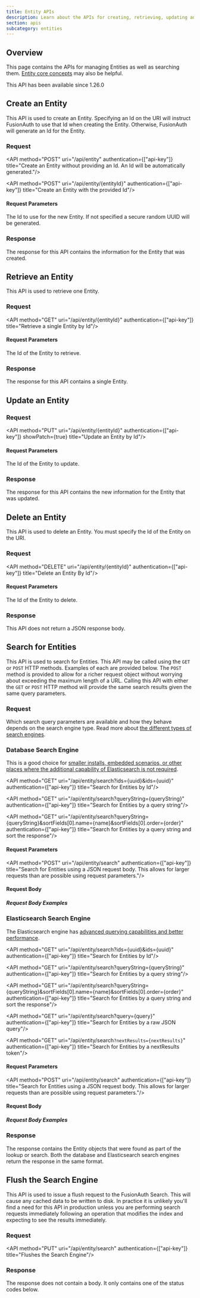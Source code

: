 ```yaml
---
title: Entity APIs
description: Learn about the APIs for creating, retrieving, updating and deleting entities, as well as searching them.
section: apis
subcategory: entities
---
```


<PremiumEditionBlurb />

## Overview

This page contains the APIs for managing Entities as well as searching them. [Entity core concepts](/docs/get-started/core-concepts/entity-management) may also be helpful.

<Aside type="version">
This API has been available since 1.26.0
</Aside>


## Create an Entity

This API is used to create an Entity. Specifying an Id on the URI will instruct FusionAuth to use that Id when creating the Entity. Otherwise, FusionAuth will generate an Id for the Entity.

### Request

<API method="POST" uri="/api/entity" authentication={["api-key"]} title="Create an Entity without providing an Id. An Id will be automatically generated."/>

<XFusionauthTenantIdHeaderCreateOperation />

<API method="POST" uri="/api/entity/{entityId}" authentication={["api-key"]} title="Create an Entity with the provided Id"/>

#### Request Parameters

<APIBlock>
  <APIField name="entityId" type="UUID" optional defaults="secure random UUID">
    The Id to use for the new Entity. If not specified a secure random UUID will be generated.
  </APIField>
</APIBlock>

<EntityRequestBody />

<XFusionauthTenantIdHeaderCreateOperation />

### Response

The response for this API contains the information for the Entity that was created.

<StandardPostResponseCodes />

<EntityResponseBody />


## Retrieve an Entity

This API is used to retrieve one Entity.

### Request

<API method="GET" uri="/api/entity/{entityId}" authentication={["api-key"]} title="Retrieve a single Entity by Id"/>

#### Request Parameters

<APIBlock>
  <APIField name="entityId" type="UUID" required>
    The Id of the Entity to retrieve.
  </APIField>
</APIBlock>

<XFusionauthTenantIdHeaderScopedOperation />

### Response

The response for this API contains a single Entity.

<StandardGetResponseCodes no_errors />

<EntityResponseBody />

## Update an Entity

<GenericUpdateExplanationFragment capitalized_object_name="Entity" />

### Request

<API method="PUT" uri="/api/entity/{entityId}" authentication={["api-key"]} showPatch={true} title="Update an Entity by Id"/>

#### Request Parameters

<APIBlock>
  <APIField name="entityId" type="UUID" required>
    The Id of the Entity to update.
  </APIField>
</APIBlock>

<XFusionauthTenantIdHeaderScopedOperation />

<EntityRequestBody />

### Response

The response for this API contains the new information for the Entity that was updated.

<StandardPutResponseCodes />

<EntityResponseBody />


## Delete an Entity

This API is used to delete an Entity. You must specify the Id of the Entity on the URI.

### Request

<API method="DELETE" uri="/api/entity/{entityId}" authentication={["api-key"]} title="Delete an Entity By Id"/>

#### Request Parameters

<APIBlock>
  <APIField name="entityId" type="UUID" required>
    The Id of the Entity to delete.
  </APIField>
</APIBlock>

<XFusionauthTenantIdRequired />

### Response

This API does not return a JSON response body.

<StandardDeleteResponseCodes />

## Search for Entities

This API is used to search for Entities. This API may be called using the `GET` or `POST` HTTP methods. Examples of each are provided below. The `POST` method is provided to allow for a richer request object without worrying about exceeding the maximum length of a URL. Calling this API with either the `GET` or `POST` HTTP method will provide the same search results given the same query parameters.

### Request

Which search query parameters are available and how they behave depends on the search engine type. Read more about [the different types of search engines](/docs/lifecycle/manage-users/search/search).

### Database Search Engine

This is a good choice for [smaller installs, embedded scenarios, or other places where the additional capability of Elasticsearch is not required](/docs/lifecycle/manage-users/search/search).

<API method="GET" uri="/api/entity/search?ids={uuid}&ids={uuid}" authentication={["api-key"]} title="Search for Entities by Id"/>

<API method="GET" uri="/api/entity/search?queryString={queryString}" authentication={["api-key"]} title="Search for Entities by a query string"/>

<API method="GET" uri="/api/entity/search?queryString={queryString}&sortFields[0].name={name}&sortFields[0].order={order}" authentication={["api-key"]} title="Search for Entities by a query string and sort the response"/>

#### Request Parameters

<EntitySearchRequestParameters query_string_request database_search_engine_type parameter_prefix="" />

<XFusionauthTenantIdHeaderScopedOperation />

<API method="POST" uri="/api/entity/search" authentication={["api-key"]} title="Search for Entities using a JSON request body. This allows for larger requests than are possible using request parameters."/>

<XFusionauthTenantIdHeaderScopedOperation />

#### Request Body

<EntitySearchRequestParameters query_string_request="nottrue" database_search_engine_type parameter_prefix="search." />

##### Request Body Examples

<EntitySearchRequestBodyDatabaseExamples />

### Elasticsearch Search Engine

The Elasticsearch engine has [advanced querying capabilities and better performance](/docs/lifecycle/manage-users/search/search).

<API method="GET" uri="/api/entity/search?ids={uuid}&ids={uuid}" authentication={["api-key"]} title="Search for Entities by Id"/>

<API method="GET" uri="/api/entity/search?queryString={queryString}" authentication={["api-key"]} title="Search for Entities by a query string"/>

<API method="GET" uri="/api/entity/search?queryString={queryString}&sortFields[0].name={name}&sortFields[0].order={order}" authentication={["api-key"]} title="Search for Entities by a query string and sort the response"/>

<API method="GET" uri="/api/entity/search?query={query}" authentication={["api-key"]} title="Search for Entities by a raw JSON query"/>

<API method="GET" uri="/api/entity/search`?nextResults={nextResults}`" authentication={["api-key"]} title="Search for Entities by a nextResults token"/>

#### Request Parameters

<EntitySearchRequestParameters query_string_request elasticsearch_search_engine_type parameter_prefix="" />

<XFusionauthTenantIdHeaderScopedOperation />

<API method="POST" uri="/api/entity/search" authentication={["api-key"]} title="Search for Entities using a JSON request body. This allows for larger requests than are possible using request parameters."/>

<XFusionauthTenantIdHeaderScopedOperation />

#### Request Body

<EntitySearchRequestParameters query_string_request="nottrue" elasticsearch_search_engine_type parameter_prefix="search." />

##### Request Body Examples

<EntitySearchRequestBodyElasticsearchExamples />

### Response

The response contains the Entity objects that were found as part of the lookup or search. Both the database and Elasticsearch search engines return the response in the same format.

<StandardGetResponseCodes />

<EntitiesResponseBody search_result />


## Flush the Search Engine

This API is used to issue a flush request to the FusionAuth Search. This will cause any cached data to be written to disk. In practice it is unlikely
 you'll find a need for this API in production unless you are performing search requests immediately following an operation that modifies the index and
  expecting to see the results immediately.

### Request

<API method="PUT" uri="/api/entity/search" authentication={["api-key"]} title="Flushes the Search Engine"/>

### Response

The response does not contain a body. It only contains one of the status codes below.

<StandardPostResponseCodes />
